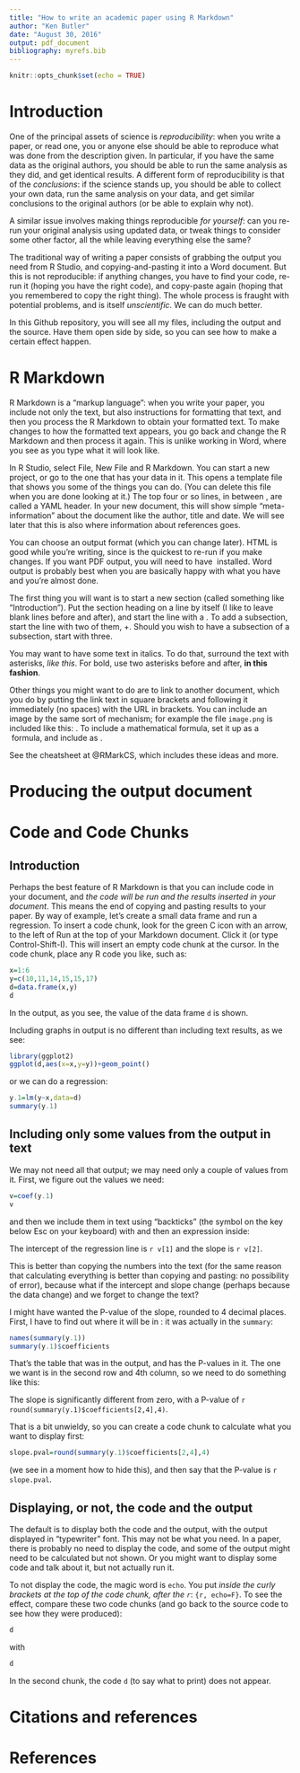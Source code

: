 ```yaml
---
title: "How to write an academic paper using R Markdown"
author: "Ken Butler"
date: "August 30, 2016"
output: pdf_document
bibliography: myrefs.bib
---
```


```r
knitr::opts_chunk$set(echo = TRUE)
```

# Introduction

One of the principal assets of science is *reproducibility*: when you write a paper, or read one, you or anyone else should be able to reproduce what was done from the description given. In particular, if you have the same data as the original authors, you should be able to run the same analysis as they did, and get identical results. A different form of reproducibility is that of the *conclusions*: if the science stands up, you should be able to collect your own data, run the same analysis on your data, and get similar conclusions to the original authors (or be able to explain why not).

A similar issue involves making things reproducible *for yourself*: can you re-run your original analysis using updated data, or tweak things to consider some other factor, all the while leaving everything else the same?

The traditional way of writing a paper consists of grabbing the output you need from R Studio, and copying-and-pasting it into a Word document. But this is not reproducible: if anything changes, you have to find your code, re-run it (hoping you have the right code), and copy-paste again (hoping that you remembered to copy the right thing). The whole process is fraught with potential problems, and is itself *unscientific*. We can do much better.

In this Github repository, you will see all my files, including the output and the source. Have them open side by side, so you can see how to make a certain effect happen.

# R Markdown

R Markdown is a "markup language": when you write your paper, you include not only the text, but also instructions for formatting that text, and then you process the R Markdown to obtain your formatted text. To make changes to how the formatted text appears, you go back and change the R Markdown and then process it again. This is unlike working in Word, where you see as you type what it will look like. 

In R Studio, select File, New File and R Markdown. You can start a new project, or go to the one that has your data in it.
This opens a template file that shows you some of the things you can do. (You can delete this file when you are done looking at it.) The top four or so lines, in between \texttt{---}, are called a YAML header. In your new document, this will show simple "meta-information" about the document like the author, title and date. We will see later that this is also where information about references goes. 

You can choose an output format (which you can change later). HTML is good while you're writing, since is the quickest to re-run if you make changes. If you want PDF output, you will need to have \LaTeX\ installed. Word output is probably best when you are basically happy with what you have and you're almost done.

The first thing you will want is to start a new section (called something like "Introduction"). Put the section heading on a line by itself (I like to leave blank lines before and after), and start the line with a \verb+#+. To add a subsection, start the line with two of them, \verb+##+. Should you wish to have a subsection of a subsection, start with three. 

You may want to have some text in italics. To do that, surround the text with asterisks, *like this*. For bold, use two asterisks  before and after, **in this fashion**.

Other things you might want to do are to link to another document, which you do by putting the link text in square brackets and following it immediately (no spaces) with the URL in brackets. You can include an image by the same sort of mechanism; for example the file `image.png` is included like this: \verb+![](image.png)+. To include a mathematical formula, set it up as a \LaTeX\ formula, and include as \verb=$x^2+y^2$=. 

See the cheatsheet at @RMarkCS, which includes these ideas and more.

# Producing the output document



# Code and Code Chunks

## Introduction

Perhaps the best feature of R Markdown is that you can include code in your document, and *the code will be run and the results inserted in your document*. This means the end of copying and pasting results to your paper. By way of example, let's create a small data frame and run a regression. To insert a code chunk, look for the green C icon with an arrow, to the left of Run at the top of your Markdown document. Click it (or type Control-Shift-I). This will insert an empty code chunk at the cursor. In the code chunk, place any R code you like, such as:

```r
x=1:6
y=c(10,11,14,15,15,17)
d=data.frame(x,y)
d
```

In the output, as you see, the value of the data frame `d` is shown.

Including graphs in output is no different than including text results, as we see:


```r
library(ggplot2)
ggplot(d,aes(x=x,y=y))+geom_point()
```

or we can do a regression:

```r
y.1=lm(y~x,data=d)
summary(y.1)
```

## Including only some values from the output in text

We may not need all that output; we may need only a couple of values from it. First, we figure out the values we need:

```r
v=coef(y.1)
v
```

and then we include them in text using "backticks" (the symbol on the key below Esc on your keyboard) with \verb=r= and then an expression inside:

The intercept of the regression line is `r v[1]` and the slope is `r v[2]`.

This is better than copying the numbers into the text (for the same reason that calculating everything is better than copying and pasting: no possibility of error), because what if the intercept and slope change (perhaps because the data change) and we forget to change the text?

I might have wanted the P-value of the slope, rounded to 4 decimal places. First, I have to find out where it will be in \texttt{y.1}: it was actually in the `summary`:

```r
names(summary(y.1))
summary(y.1)$coefficients
```

That's the table that was in the output, and has the P-values in it. The one we want is in the second row and 4th column, so we need to do something like this:

The slope is significantly different from zero, with a P-value of `r round(summary(y.1)$coefficients[2,4],4)`.

That is a bit unwieldy, so you can create a code chunk to calculate what you want to display first:

```r
slope.pval=round(summary(y.1)$coefficients[2,4],4)
```
(we see in a moment how to hide this), and then say that the P-value is `r slope.pval`.

## Displaying, or not, the code and the output

The default is to display both the code and the output, with the output displayed in "typewriter" font. This may not be what you need. In a paper, there is probably no need to display the code, and some of the output might need to be calculated but not shown. Or you might want to display some code and talk about it, but not actually run it.

To not display the code, the magic word is `echo`. You put \verb-echo=F- *inside the curly brackets at the top of the code chunk, after the `r`*: `{r, echo=F}`. To see the effect, compare these two code chunks (and go back to the source code to see how they were produced):

```r
d
```

with

```r
d
```

In the second chunk, the code `d` (to say what to print) does not appear.

# Citations and references

# References